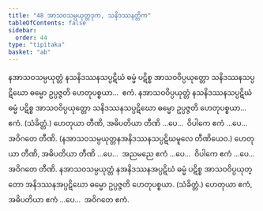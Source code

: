 ```yaml
---
title: "48 အာသဝသမ္ပယုတ္တဒုက, သနိဒဿနတ္တိက"
tableOfContents: false
sidebar:
  order: 44
type: "tipitaka"
basket: "ab"
---
```



<DynamicBreadcrumb />

<Division number="96">

<Paragraph number="253">
နအာသဝသမ္ပယုတ္တံ နသနိဒဿနသပ္ပဋိဃံ ဓမ္မံ ပဋိစ္စ အာသဝဝိပ္ပယုတ္တော သနိဒဿနသပ္ပဋိဃော ဓမ္မော ဥပ္ပဇ္ဇတိ ဟေတုပစ္စယာ…  ဧကံ.
</Paragraph>

<Paragraph number="254">
နအာသဝဝိပ္ပယုတ္တံ နသနိဒဿနသပ္ပဋိဃံ ဓမ္မံ ပဋိစ္စ အာသဝဝိပ္ပယုတ္တော သနိဒဿနသပ္ပဋိဃော ဓမ္မော ဥပ္ပဇ္ဇတိ ဟေတုပစ္စယာ…  ဧကံ. (သံခိတ္တံ.) ဟေတုယာ တီဏိ, အဓိပတိယာ တီဏိ …ပေ…  ဝိပါကေ ဧကံ …ပေ…  အဝိဂတေ တီဏိ.
</Paragraph>

<Paragraph number="255">
(နအာသဝသမ္ပယုတ္တနအနိဒဿနသပ္ပဋိဃမူလေ တီဏိယေဝ.) ဟေတုယာ တီဏိ, အဓိပတိယာ တီဏိ …ပေ…  အညမညေ ဧကံ …ပေ…  ဝိပါကေ ဧကံ …ပေ…  အဝိဂတေ တီဏိ.
</Paragraph>

<Paragraph number="256">
နအာသဝသမ္ပယုတ္တံ နအနိဒဿနအပ္ပဋိဃံ ဓမ္မံ ပဋိစ္စ အာသဝဝိပ္ပယုတ္တော အနိဒဿနအပ္ပဋိဃော ဓမ္မော ဥပ္ပဇ္ဇတိ ဟေတုပစ္စယာ. (သံခိတ္တံ.) ဟေတုယာ ဧကံ, အဓိပတိယာ ဧကံ …ပေ…  အဝိဂတေ ဧကံ.
</Paragraph>
</Division>